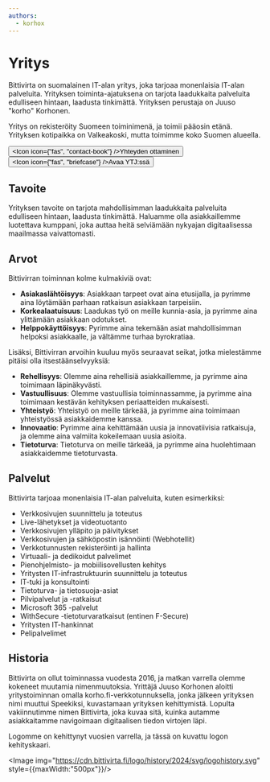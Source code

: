 ```yaml
---
authors:
  - korhox
---
```


# Yritys

Bittivirta on suomalainen IT-alan yritys, joka tarjoaa monenlaisia IT-alan palveluita. Yrityksen toiminta-ajatuksena on tarjota
laadukkaita palveluita edulliseen hintaan, laadusta tinkimättä. Yrityksen perustaja on Juuso "korho" Korhonen.

Yritys on rekisteröity Suomeen toiminimenä, ja toimii pääosin etänä. Yrityksen kotipaikka on Valkeakoski, mutta toimimme koko Suomen alueella.

<Button to="contact-us"><Icon icon={"fas", "contact-book"} />Yhteyden ottaminen</Button>
<Button href="https://tietopalvelu.ytj.fi/yritys/2884270-1"><Icon icon={"fas", "briefcase"} />Avaa YTJ:ssä</Button>

## Tavoite

Yrityksen tavoite on tarjota mahdollisimman laadukkaita palveluita edulliseen hintaan, laadusta tinkimättä. Haluamme olla asiakkaillemme
luotettava kumppani, joka auttaa heitä selviämään nykyajan digitaalisessa maailmassa vaivattomasti.

## Arvot

Bittivirran toiminnan kolme kulmakiviä ovat:
- **Asiakaslähtöisyys**: Asiakkaan tarpeet ovat aina etusijalla, ja pyrimme aina löytämään parhaan ratkaisun asiakkaan tarpeisiin.
- **Korkealaatuisuus**: Laadukas työ on meille kunnia-asia, ja pyrimme aina ylittämään asiakkaan odotukset.
- **Helppokäyttöisyys**: Pyrimme aina tekemään asiat mahdollisimman helpoksi asiakkaalle, ja vältämme turhaa byrokratiaa.

Lisäksi, Bittivirran arvoihin kuuluu myös seuraavat seikat, jotka mielestämme pitäisi olla itsestäänselvyyksiä:
- **Rehellisyys**: Olemme aina rehellisiä asiakkaillemme, ja pyrimme aina toimimaan läpinäkyvästi.
- **Vastuullisuus**: Olemme vastuullisia toiminnassamme, ja pyrimme aina toimimaan kestävän kehityksen periaatteiden mukaisesti.
- **Yhteistyö**: Yhteistyö on meille tärkeää, ja pyrimme aina toimimaan yhteistyössä asiakkaidemme kanssa.
- **Innovaatio**: Pyrimme aina kehittämään uusia ja innovatiivisia ratkaisuja, ja olemme aina valmiita kokeilemaan uusia asioita.
- **Tietoturva**: Tietoturva on meille tärkeää, ja pyrimme aina huolehtimaan asiakkaidemme tietoturvasta.

## Palvelut

Bittivirta tarjoaa monenlaisia IT-alan palveluita, kuten esimerkiksi:
- Verkkosivujen suunnittelu ja toteutus
- Live-lähetykset ja videotuotanto
- Verkkosivujen ylläpito ja päivitykset
- Verkkosivujen ja sähköpostin isännöinti (Webhotellit)
- Verkkotunnusten rekisteröinti ja hallinta
- Virtuaali- ja dedikoidut palvelimet
- Pienohjelmisto- ja mobiilisovellusten kehitys
- Yritysten IT-infrastruktuurin suunnittelu ja toteutus
- IT-tuki ja konsultointi
- Tietoturva- ja tietosuoja-asiat
- Pilvipalvelut ja -ratkaisut
- Microsoft 365 -palvelut
- WithSecure -tietoturvaratkaisut (entinen F-Secure)
- Yritysten IT-hankinnat
- Pelipalvelimet

## Historia

Bittivirta on ollut toiminnassa vuodesta 2016, ja matkan varrella olemme kokeneet muutamia nimenmuutoksia. Yrittäjä Juuso Korhonen
aloitti yritystoiminnan omalla korho.fi-verkkotunnuksella, jonka jälkeen yrityksen nimi muuttui Speekiksi, kuvastamaan yrityksen kehittymistä.
Lopulta vakiinnutimme nimen Bittivirta, joka kuvaa sitä, kuinka autamme asiakkaitamme navigoimaan digitaalisen tiedon virtojen läpi.

Logomme on kehittynyt vuosien varrella, ja tässä on kuvattu logon kehityskaari.

<Image img="https://cdn.bittivirta.fi/logo/history/2024/svg/logohistory.svg" style={{maxWidth:"500px"}}/>

